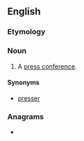 ==English==

===Etymology===
{{suffix|news|er|lang=en}}

===Noun===
{{en-noun}}

# {{lb|en|media|informal}} A [[press conference]].

====Synonyms====
* [[presser]]

===Anagrams===
* {{anagrams|en|Wesner|re-sewn|renews|resewn}}